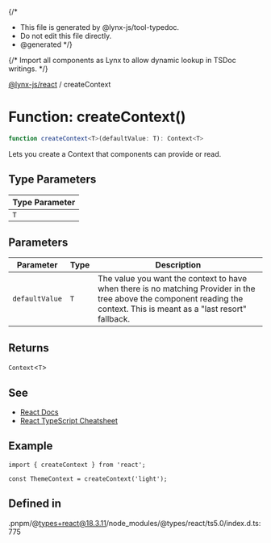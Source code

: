 {/*
* This file is generated by @lynx-js/tool-typedoc.
* Do not edit this file directly.
* @generated
*/}

{/* Import all components as Lynx to allow dynamic lookup in TSDoc writings. */}


[@lynx-js/react](/api/react/index.mdx) / createContext

# Function: createContext()

```ts
function createContext<T>(defaultValue: T): Context<T>
```

Lets you create a Context that components can provide or read.

## Type Parameters

| Type Parameter |
| ------ |
| `T` |

## Parameters

| Parameter | Type | Description |
| ------ | ------ | ------ |
| `defaultValue` | `T` | The value you want the context to have when there is no matching Provider in the tree above the component reading the context. This is meant as a "last resort" fallback. |

## Returns

`Context`\<`T`\>

## See

 - [React Docs](https://react.dev/reference/react/createContext#reference)
 - [React TypeScript Cheatsheet](https://react-typescript-cheatsheet.netlify.app/docs/basic/getting-started/context/)

## Example

```tsx
import { createContext } from 'react';

const ThemeContext = createContext('light');
```

## Defined in

.pnpm/@types+react@18.3.11/node\_modules/@types/react/ts5.0/index.d.ts:775
